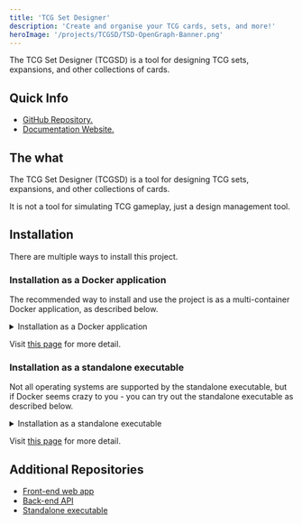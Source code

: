 ```yaml
---
title: 'TCG Set Designer'
description: 'Create and organise your TCG cards, sets, and more!'
heroImage: '/projects/TCGSD/TSD-OpenGraph-Banner.png'
---
```



The TCG Set Designer (TCGSD) is a tool for designing TCG sets, expansions, and other collections of cards.

<ComingSoon />

## Quick Info

- [GitHub Repository.](https://github.com/BigfootDS/tcg-set-designer/)
- [Documentation Website.](https://tcgsetdesigner.com/)


## The what

The TCG Set Designer (TCGSD) is a tool for designing TCG sets, expansions, and other collections of cards.

It is not a tool for simulating TCG gameplay, just a design management tool.

## Installation

There are multiple ways to install this project.

### Installation as a Docker application

The recommended way to install and use the project is as a multi-container Docker application, as described below.

<details>

<summary>Installation as a Docker application</summary>

Here is an example Docker Compose file:

```yml
name: TCG Set Designer
services:
  backend:
    image: ghcr.io/bigfootds/tcg-set-designer-api:latest
    container_name: tcgsd-api
    ports:
      - 55000:55000
    restart: unless-stopped
  frontend:
    image: ghcr.io/bigfootds/tcg-set-designer-web:latest
    container_name: tcgsd-web
    ports:
      - 5000:80
    environment:
      - APP_ENV_PREFIX=VITE_
      - VITE_BACKEND_NETWORK_HOSTNAME=localhost
      - VITE_BACKEND_NETWORK_PORT=55000
    restart: unless-stopped
```

The website interface is accessible through your browser. If you're running this Docker application on the same machine that you're intending to access and use it from, then you can visit `http://localhost:5000` if you're using the above file. 

If you're intending to run this Docker application in a shared network (e.g. an office, studio, or other multi-computer environment), then you may want to change the value of `VITE_BACKEND_NETWORK_HOSTNAME` from `localhost` to the local IP address of the computer running the containers. 

There's some other configuration that can be done in each container as well, through the environment variables of each container.

</details>

Visit [this page](https://tcgsetdesigner.com/guides/installation/docker/) for more detail.


### Installation as a standalone executable 

Not all operating systems are supported by the standalone executable, but if Docker seems crazy to you - you can try out the standalone executable as described below.

<details>

<summary>Installation as a standalone executable</summary>

1. **Download the relevant installation files.**

Grab the latest release file relevant to your operating system from this page: 

- [Latest Release of the TCG Set Designer App](https://github.com/BigfootDS/tcg-set-designer-app/releases/latest)
	- `.exe` files are for Windows
	- `.deb` files are for Debian-based Linux distributions (e.g. Ubuntu, Linux Mint)

2. **Run the downloaded file.**

If you grabbed a "portable" file, it will run in place - no further installation steps are necessary. You may want to manually move it somewhere that you know you won't delete it from!

If you grabbed an "installer" file, it will run an installation process to automatically move the app to your operating system's application directory. Follow the installer prompts to complete the installation.

3. **Use the app.**

Enjoy!

</details>

Visit [this page](https://tcgsetdesigner.com/guides/installation/standalone/) for more detail.

## Additional Repositories

- [Front-end web app](https://github.com/BigfootDS/tcg-set-designer-web)
- [Back-end API](https://github.com/BigfootDS/tcg-set-designer-api)
- [Standalone executable](https://github.com/BigfootDS/tcg-set-designer-app)